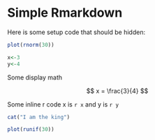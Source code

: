 
# Simple Rmarkdown 

Here is some setup code that should be hidden:

```r
plot(rnorm(30))
```

```r
x<-3
y<-4
```

Some display math

$$
x = \frac{3}{4} 
$$

Some inline r code x is `r x` and y is `r y`

```r
cat("I am the king")
```

```r
plot(runif(30))
```
